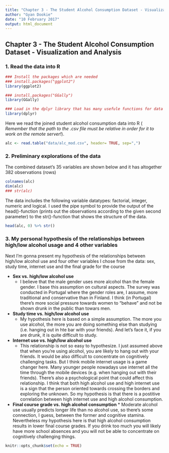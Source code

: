 ```yaml
---
title: "Chapter 3 - The Student Alcohol Consumption Dataset - Visualization and Analysis"
author: "Gyan Dookie"
date: "10 February 2017"
output: html_document
---
```


## Chapter 3 - The Student Alcohol Consumption Dataset - Visualization and Analysis


### 1. Read the data into R

```r
### Install the packages which are needed
### install.packages("ggplot2")
library(ggplot2)

### install.packages("GGally")
library(GGally)
```

```r
### Load in the dplyr library that has many usefule functions for data wrangling
library(dplyr)
```

Here we read the joined student alcohol consumption data into R ( *Remember that the path to the .csv file must be relative in order for it to work on the remote server!*).
```r

alc <- read.table("data/alc_mod.csv", header= TRUE, sep=",")

```
### 2. Preliminary explorations of the data
The combined dataset's 35 variables are shown below and it has altogether 382 observations (rows)
```r
colnames(alc)
dim(alc)
### str(alc)
```
The data includes the following variable datatypes: factorial, integer, numeric and logical.
I used the pipe symbol to provide the output of the head()-function (prints out the observations according to the given second parameter) to the str()-function that shows the structure of the data.
```r
head(alc, 0) %>% str()
```
### 3. My personal hypothesis of the relationships between high/low alcohol usage and 4 other variables
Next I'm gonna present my hypothesis of the relationships between high/low alcohol use and four other variables I chose from the data: sex, study time, internet use and the final grade for the course

* **Sex vs. high/low alcohol use**
    * I believe that the male gender uses more alcohol than the female gender. I base this assumption on cultural aspects. The survey was conducted in Portugal where the gender roles are, I assume, more traditional and conservative than in Finland. I think (in Portugal) there's more social pressure towards women to "behave" and not be shown drunk in the public than towars men.
    
* **Study time vs. high/low alcohol use**
    * My hypothesis here is based on a simple assumption. The more you use alcohol, the more you are doing something else than studying (i.e. hanging out in hte bar with your friends). And let's face it, if you are drunk, it is quite difficult to study. 
    
* **Internet use vs. high/low alcohol use**
    * This relationship is not so easy to hypothesize. I just assumed above that when you're using alcohol, you are likely to hang out with your friends. It would be also difficult to concentrate on cognitively challenging tasks. But I think mobile internet usage is a game changer here. Many younger people nowadays use internet all the time through the mobile devices (e.g. when hanging out with their friends). There's also a psychological point that could affect this relationship. I think that both high alcohol use and high internet use is a sign that the person oriented towards crossing the borders and exploring the unknown. So my hypothesis is that there is a postitive correlation between high internet use and high alcohol consumption.
    
* **Final course grade vs. high alcohol consumption**
      * Moderate alcohol use usually predicts longer life than no alcohol use, so there's some connection, I guess,  between the former and cognitive stamina. Nevertheless my hypothesis here is that high alcohol consumption results in lower final course grades. If you drink too much you will likely have more school absences and you will not be able to concentrate on cognitively challenging things.

```r
knitr::opts_chunk$set(echo = TRUE)
```


